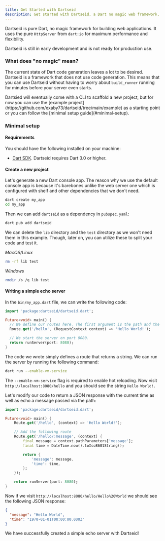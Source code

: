 ```yaml
---
title: Get Started with Dartseid
description: Get started with Dartseid, a Dart no magic web framework.
---
```



Dartseid is pure Dart, no magic framework for building web applications. It uses the pure `HttpServer` from `dart:io` for maximum performance and flexibility.

<Card icon="warning" title="Note">
  Dartseid is still in early development and is not ready for production use.
</Card>

### What does "no magic" mean?

The current state of Dart code generation leaves a lot to be desired. Dartseid is a framework that does not use code generation.
This means that you can use Dartseid without having to worry about `build_runner` running for minutes before your server even starts.

<Card icon="information" title="Info">
  Dartsied will eventually come with a CLI to scaffold a new project, but for
  now you can use the [example
  project](https://github.com/exaby73/dartseid/tree/main/example) as a starting
  point or you can follow the [minimal setup guide](#minimal-setup).
</Card>

### Minimal setup

#### Requirements

You should have the following installed on your machine:

- [Dart SDK](https://dart.dev/get-dart). Dartseid requires Dart 3.0 or higher.

#### Create a new project

Let's generate a new Dart console app. The reason why we use the default console app is because it's barebones unlike the web server one
which is configured with shelf and other dependencies that we don't need.

```sh
dart create my_app
cd my_app
```

Then we can add `dartseid` as a dependency in `pubspec.yaml`:

```sh
dart pub add dartseid
```

We can delete the `lib` directory and the `test` directory as we won't need them in this example. Though, later on, you can utilize these
to split your code and test it.

_MacOS/Linux_

```sh
rm -rf lib test
```

_Windows_

```sh
rmdir /s /q lib test
```

#### Writing a simple echo server

In the `bin/my_app.dart` file, we can write the following code:

```dart
import 'package:dartseid/dartseid.dart';

Future<void> main() {
  // We define our routes here. The first argument is the path and the second is the handler.
  Route.get('/hello', (RequestContext context) => 'Hello World!');

  // We start the server on port 8080.
  return runServer(port: 8080);
}

```

The code we wrote simply defines a route that returns a string. We can run the server by running the following command:

```sh
dart run --enable-vm-service
```

The `--enable-vm-service` flag is required to enable hot reloading. Now visit `http://localhost:8080/hello` 
and you should see the string `Hello World!`.

Let's modify our code to return a JSON response with the current time as well as echo a message passed via the path:

```dart
import 'package:dartseid/dartseid.dart';

Future<void> main() {
    Route.get('/hello', (context) => 'Hello World!');

    // Add the following route
    Route.get('/hello/:message', (context) {
        final message = context.pathParameters['message'];
        final time = DateTime.now().toIso8601String();

        return {
            'message': message,
            'time': time,
        };
    });

    return runServer(port: 8080);
}
```

Now if we visit `http://localhost:8080/hello/Hello%20World` we should see the following JSON response:

```json
{
  "message": "Hello World",
  "time": "1970-01-01T00:00:00.000Z"
}
```

We have successfully created a simple echo server with Dartseid!